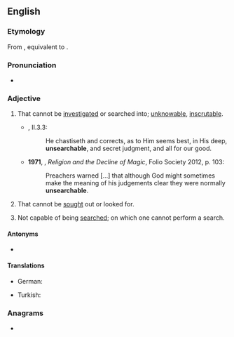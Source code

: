 ==English==

===Etymology===
From {{inh|en|enm|unserchable}}, equivalent to {{prefix|en|un|searchable}}.

===Pronunciation===
* {{a|UK}} {{IPA|/ʌnˈsəːtʃəb(ə)l/|lang=en}}

===Adjective===
{{en-adj}}

# That cannot be [[investigated]] or searched into; [[unknowable]], [[inscrutable]].
#* {{RQ:RBrtn AntmyMlncly}}, II.3.3:
#*: He chastiseth and corrects, as to Him seems best, in His deep, '''unsearchable''', and secret judgment, and all for our good.
#* '''1971''', {{w|Keith Thomas (historian)|Keith Thomas}}, ''Religion and the Decline of Magic'', Folio Society 2012, p. 103:
#*: Preachers warned […] that although God might sometimes make the meaning of his judgements clear they were normally '''unsearchable'''.
# That cannot be [[sought]] out or looked for.
# {{lb|en|computing}} Not capable of being [[search]]ed; on which one cannot perform a search.

====Antonyms====
* {{l|en|searchable}}

====Translations====
{{trans-top}}
* German: {{t|de|undurchsuchbar}}
{{trans-mid}}
* Turkish: {{t|tr|aranamaz}}
{{trans-bottom}}

===Anagrams===
* {{anagrams|en|unreachables}}